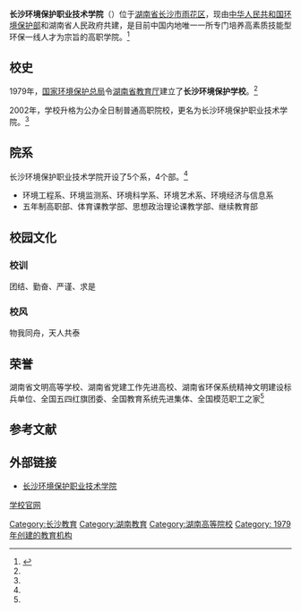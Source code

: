 {{coord|28.128652|N|113.024147|E|format=dms|region:CN_type:edu|display=title}}
{{高校
|名称            = 长沙环境保护职业技术学院
|外文名          = Changsha Environmental Protection  Technology Vocational College
|图像            = <!-- [[Image:|250px]]-->
|图像说明        = 校徽
|校训            = 团结、勤奋、严谨、求是
|建校            = 1979年
|闭校            = 
|校庆日          = 
|类型            = [[公立大学|公立大学]] 
|书记            = 李建云
|校长            = 
|院长            = 李倦生<!-- 大专为院长 -->
|教师            = 475人
|职工            = 44人
|学生            = 7400多人
|地址            ={{CHN}}[[湖南省|湖南省]][[长沙市|长沙市]][[雨花区|雨花区]]
|校园环境        = 市区 
|面积            = 550多亩
|老校名          = 
|体育项目        = 
|代表色          = <!--示例：[[紫色|紫色]]和[[金色|金色]] {{Color box|#232176}}{{Color box|#E2AF2D}} -->
|昵称            = 
|吉祥物          = 
|隶属            = [[湖南省教育厅|湖南省教育厅]]
|邮编            = 
|网站            = [http://www.hbcollege.com.cn/index.html  长沙环境保护职业技术学院]
|标志            = <!-- [[Image:|225px]]-->
|脚注            = 
}}
'''长沙环境保护职业技术学院'''（{{lang-en|'''Changsha Environmental Protection  Technology Vocational College  '''}}）位于[[湖南省|湖南省]][[长沙市|长沙市]][[雨花区|雨花区]]，现由[[中华人民共和国环境保护部|中华人民共和国环境保护部]]和湖南省人民政府共建，是目前中国内地唯一一所专门培养高素质技能型环保一线人才为宗旨的高职学院。<ref name="qye ">{{cite web|url=http://www.hbcollege.com.cn/html/xuexiaokaikong/2011/1123/4253.html|title=长沙环境保护职业技术学院简介|accessdate=2011年|work=|publisher=长沙环境保护职业技术学院|language=zh-cn|deadurl=yes|archiveurl=https://web.archive.org/web/20120228010614/http://www.hbcollege.com.cn/html/xuexiaokaikong/2011/1123/4253.html|archivedate=2012-02-28}}</ref>

== 校史 ==
1979年，[[国家环境保护总局|国家环境保护总局]]令[[湖南省教育厅|湖南省教育厅]]建立了'''长沙环境保护学校'''。<ref name="qye " />

2002年，学校升格为公办全日制普通高职院校，更名为长沙环境保护职业技术学院。<ref name="qye " />

== 院系 ==
长沙环境保护职业技术学院开设了5个系，4个部。<ref name="qye " />
* 环境工程系、环境监测系、环境科学系、环境艺术系、环境经济与信息系
* 五年制高职部、体育课教学部、思想政治理论课教学部、继续教育部

== 校园文化 ==
=== 校训 ===
团结、勤奋、严谨、求是

=== 校风 ===
物我同舟，天人共泰

== 荣誉 ==
湖南省文明高等学校、湖南省党建工作先进高校、湖南省环保系统精神文明建设标兵单位、全国五四红旗团委、全国教育系统先进集体、全国模范职工之家<ref name="qye " />

==参考文献==
<div class="references-small">
<references></references>
</div>

==外部链接==
*[https://web.archive.org/web/20120308105405/http://www.hbcollege.com.cn/index.html  长沙环境保护职业技术学院]
[http://www.hbcollege.com.cn/ 学校官网]
{{湖南省高等院校}}
{{中华人民共和国省部共建制高等院校}}

[[Category:长沙教育|Category:长沙教育]]
[[Category:湖南教育|Category:湖南教育]]
[[Category:湖南高等院校|Category:湖南高等院校]]
[[Category:_1979年创建的教育机构|Category: 1979年创建的教育机构]]